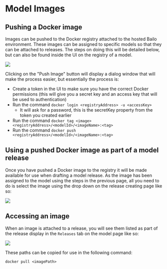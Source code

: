 

# Model Images

## Pushing a Docker image

Images can be pushed to the Docker registry attached to the hosted Bailo environment. These images can be assigned to
specific models so that they can be attached to releases. The steps on doing this will be detailed below, but can also
be found inside the UI on the registry of a model.

<Image src={registryTab} />

Clicking on the "Push Image" button will display a dialog window that will make the process easier, but essentially the
process is:

- Create a token in the UI to make sure you have the correct Docker permissions (this will give you a secret key and an
  access key that will be used to authentication)
- Run the command `docker login <registryAddress> -u <accessKey>`
  - It will ask for a password, this is the secretKey property from the token you created earlier
- Run the command `docker tag <image> <registryAddress>/<modelId>/<imageName>:<tag>`
- Run the command `docker push <registryAddress>/<modelId>/<imageName>:<tag>`

## Using a pushed Docker image as part of a model release

Once you have pushed a Docker image to the registry it will be made available for use when drafting a model release. As
the image has been assigned to the model using the steps in the previous page, all you need to do is select the image
using the drop down on the release creating page like so:

<Image src={selectingAnImage} />

## Accessing an image

When an image is attached to a release, you will see them listed as part of the release display in the `Releases` tab on
the model page like so:

<Image src={ModelReleaseImageList} />

These paths can be copied for use in the following command:

`docker pull <imagePath>`

